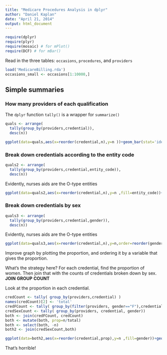 ```yaml
---
title: "Medicare Procedures Analysis in dplyr"
author: "Daniel Kaplan"
date: "April 21, 2014"
output: html_document
---
```


```r
require(dplyr)
require(plyr)
require(mosaic) # for mPlot()
require(DCF) # for mBar()
```

Read in the three tables: `occasions`, `procedures`, and `providers`
```r
load('MedicareBilling.rda')
occasions_small <- occasions[1:10000,]
```

## Simple summaries

### How many providers of each qualification

The `dplyr` function `tally()` is a wrapper for `summarize()`
```r
quals <- arrange( 
  tally(group_by(providers,credential)),
  desc(n))
```

```r
ggplot(data=quals,aes(x=reorder(credential,n),y=n ))+geom_bar(stat='identity',position=position_stack(width=.9)) + theme(axis.text.x=element_text(angle=60,hjust=1)) 
```

### Break down credentials according to the entity code

```r
quals2 <- arrange( 
  tally(group_by(providers,credential,entity_code)),
  desc(n))
```

Evidently, nurses aids are the O-type entities
```r
ggplot(data=quals2,aes(x=reorder(credential,n),y=n ,fill=entity_code))+geom_bar(stat='identity',position=position_stack(width=.9)) + theme(axis.text.x=element_text(angle=60,hjust=1)) 
```

### Break down credentials by sex

```r
quals3 <- arrange( 
  tally(group_by(providers,credential,gender)),
  desc(n))
```

Evidently, nurses aids are the O-type entities
```r
ggplot(data=quals3,aes(x=reorder(credential,n),y=n,order=reorder(gender,n),fill=gender))+geom_bar(stat='identity',position=position_stack(width=.9)) + theme(axis.text.x=element_text(angle=60,hjust=1))
```

Improve graph by plotting the proportion, and ordering it by a variable that gives the proportion.

What's the strategy here?  For each credential, find the proportion of women.  Then join that with the counts of credentials broken down by sex.  **JOIN** **GROUP**  **COUNT**

Look at the proportion in each credential.

```r
credCount <- tally( group_by(providers,credential) )
names(credCount)[2] <- 'total'
credFCount <- tally( group_by(filter(providers, gender=="F"),credential))
credSexCount <- tally( group_by(providers, credential, gender))
both <- join(credFCount, credCount)
both <- mutate(both, prop=n/total)
both <- select(both, -n)
both2 <- join(credSexCount,both)
```

```r
ggplot(data=both2,aes(x=reorder(credential,prop),y=n ,fill=gender))+geom_bar(stat='identity',position=position_fill(width=.9)) + theme(axis.text.x=element_text(angle=60,hjust=1)) 
```


That's horrible!



